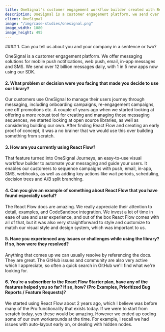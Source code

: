 ```yaml
---
title: OneSignal's customer engagement workflow builder created with React Flow
description: OneSignal is a customer engagement platform, we send over 12 billion messages daily... After finding React Flow and creating an early proof of concept, it was a no brainer that we would use this over building something from scratch.
client: OneSignal
image: "/img/case-studies/onesignal.png"
image_width: 1080
image_height: 495
---
```



<CaseStudyLayout>
#### 1. Can you tell us about you and your company in a sentence or two?

OneSignal is a customer engagement platform. We offer messaging solutions for mobile push notifications, web push, email, in-app messages and SMS. We send over 12 billion messages daily, with 1 in 5 new apps now using our SDK.

#### 2. What problem or decision were you facing that made you decide to use our library?

Our customers use OneSignal to manage their users journey through messaging, including onboarding campaigns, re-engagement campaigns, one off promotions etc. A couple of years ago when we started looking at offering a more robust tool for creating and managing those messaging sequences, we started looking at open source libraries, as well as considering building our own. After finding React Flow and creating an early proof of concept, it was a no brainer that we would use this over building something from scratch.

#### 3. How are you currently using React Flow?

That feature turned into OneSignal Journeys, an easy-to-use visual workflow builder to automate your messaging and guide your users. It enables our customers to sequence campaigns with push, email, in-app, SMS, webhooks, as well as adding key actions like wait periods, scheduling, decision trees and A/B split branching.

#### 4. Can you give an example of something about React Flow that you have found especially useful?

The React Flow docs are amazing. We really appreciate their attention to detail, examples, and CodeSandbox integration. We invest a lot of time in ease of use and user experience, and out of the box React Flow comes with all of that, but it was also very straightforward to style and customize to match our visual style and design system, which was important to us.

#### 5. Have you experienced any issues or challenges while using the library? If so, how were they resolved?

Anything that comes up we can usually resolve by referencing the docs. They are great. The GitHub issues and community are also very active which I appreciate, so often a quick search in GitHub we'll find what we're looking for.

#### 6. You’re a subscriber to the React Flow Starter plan, have any of the features helped you so far? If so, how? (Pro Examples, Prioritized Bug Reports / Feature Requests)?

We started using React Flow about 2 years ago, which I believe was before many of the Pro functionality that exists today. If we were to start from scratch today, yes these would be amazing. However we ended up coding some of our own workarounds at the time. For example, I recall we had issues with auto-layout early on, or dealing with hidden nodes.

</CaseStudyLayout>
